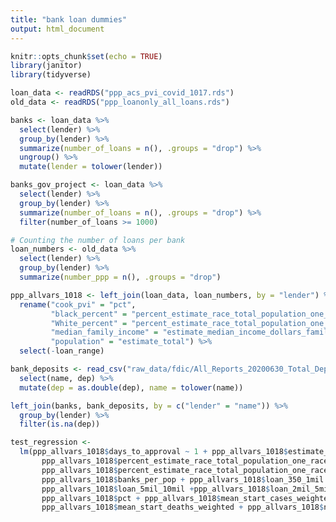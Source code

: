 ```yaml
---
title: "bank loan dummies"
output: html_document
---
```


```r
knitr::opts_chunk$set(echo = TRUE)
library(janitor)
library(tidyverse)

loan_data <- readRDS("ppp_acs_pvi_covid_1017.rds")
old_data <- readRDS("ppp_loanonly_all_loans.rds")
```


```r
banks <- loan_data %>%
  select(lender) %>%
  group_by(lender) %>%
  summarize(number_of_loans = n(), .groups = "drop") %>%
  ungroup() %>%
  mutate(lender = tolower(lender))

banks_gov_project <- loan_data %>%
  select(lender) %>%
  group_by(lender) %>%
  summarize(number_of_loans = n(), .groups = "drop") %>%
  filter(number_of_loans >= 1000)
```


```r
# Counting the number of loans per bank
loan_numbers <- old_data %>%
  select(lender) %>%
  group_by(lender) %>%
  summarize(number_ppp = n(), .groups = "drop")

ppp_allvars_1018 <- left_join(loan_data, loan_numbers, by = "lender") %>%
  rename("cook_pvi" = "pct", 
         "black_percent" = "percent_estimate_race_total_population_one_race_black_or_african_american",
         "White_percent" = "percent_estimate_race_total_population_one_race_white",
         "median_family_income" = "estimate_median_income_dollars_families_families",
         "population" = "estimate_total") %>%
  select(-loan_range)
```


```r
bank_deposits <- read_csv("raw_data/fdic/All_Reports_20200630_Total_Deposits.csv") %>%
  select(name, dep) %>%
  mutate(dep = as.double(dep), name = tolower(name))
```


```r
left_join(banks, bank_deposits, by = c("lender" = "name")) %>%
  group_by(lender) %>%
  filter(is.na(dep))
```


```r
test_regression <-
  lm(ppp_allvars_1018$days_to_approval ~ 1 + ppp_allvars_1018$estimate_median_income_dollars_families_families +
       ppp_allvars_1018$percent_estimate_race_total_population_one_race_black_or_african_american +
       ppp_allvars_1018$percent_estimate_race_total_population_one_race_white + ppp_allvars_1018$high_school_pct +
       ppp_allvars_1018$banks_per_pop + ppp_allvars_1018$loan_350_1mil + ppp_allvars_1018$loan_150_350 + 
       ppp_allvars_1018$loan_5mil_10mil +ppp_allvars_1018$loan_2mil_5mil + ppp_allvars_1018$loan_1mil_2mil +
       ppp_allvars_1018$pct + ppp_allvars_1018$mean_start_cases_weighted + 
       ppp_allvars_1018$mean_start_deaths_weighted + ppp_allvars_1018$number_ppp)
```
